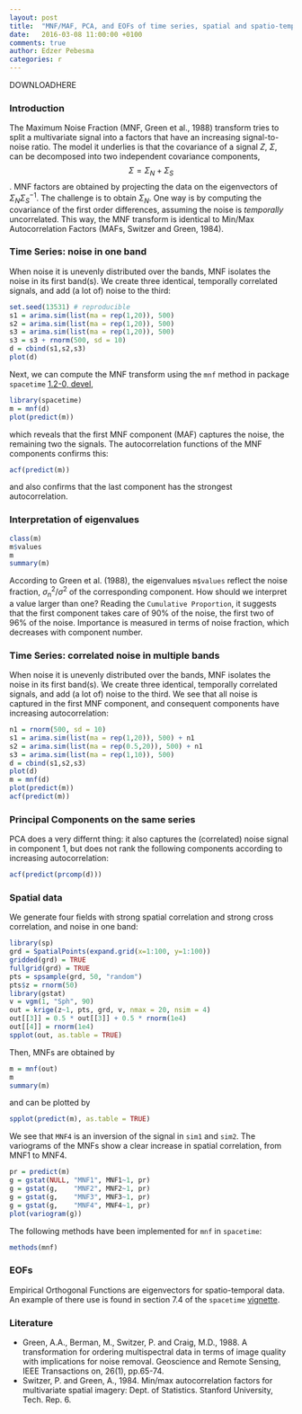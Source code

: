 ```yaml
---
layout: post
title:  "MNF/MAF, PCA, and EOFs of time series, spatial and spatio-temporal data"
date:   2016-03-08 11:00:00 +0100
comments: true
author: Edzer Pebesma
categories: r
---
```

DOWNLOADHERE

### Introduction

The Maximum Noise Fraction (MNF, Green et al., 1988) transform tries to split a multivariate signal into a factors that have an increasing signal-to-noise ratio. The model it underlies is that the covariance of a signal $Z$, $\Sigma$, can be decomposed into two independent covariance components, $$\Sigma = \Sigma_N + \Sigma_S$$. MNF factors are obtained by projecting the data on the eigenvectors of $\Sigma_N \Sigma_S^{-1}$. The challenge is to obtain $\Sigma_N$. One way is by computing the covariance of the first order differences, assuming the noise is *temporally* uncorrelated. This way, the MNF transform is identical to Min/Max Autocorrelation Factors (MAFs, Switzer and Green, 1984).

### Time Series: noise in one band

When noise it is unevenly distributed over the bands, MNF isolates
the noise in its first band(s). We create three identical, temporally
correlated signals, and add (a lot of) noise to the third:

```r
set.seed(13531) # reproducible
s1 = arima.sim(list(ma = rep(1,20)), 500)
s2 = arima.sim(list(ma = rep(1,20)), 500)
s3 = arima.sim(list(ma = rep(1,20)), 500)
s3 = s3 + rnorm(500, sd = 10)
d = cbind(s1,s2,s3)
plot(d)
```

Next, we can compute the MNF transform using the `mnf` method in package `spacetime` [1.2-0, devel](https://github.com/edzer/spacetime/),

```r
library(spacetime)
m = mnf(d)
plot(predict(m))
```

which reveals that the first MNF component (MAF) captures the noise,
the remaining two the signals.  The autocorrelation functions of
the MNF components confirms this:

```r
acf(predict(m))
```

and also confirms that the last component has the strongest autocorrelation.

### Interpretation of eigenvalues

```r
class(m)
m$values
m
summary(m)
```

According to Green et al. (1988), the eigenvalues `m$values`
reflect the noise fraction, $\sigma^2_n / \sigma^2$ of the
corresponding component. How should we interpret a value larger
than one? Reading the `Cumulative Proportion`, it suggests that the
first component takes care of 90% of the noise, the first two of 96%
of the  noise. Importance is measured in terms of noise fraction,
which decreases with component number.

### Time Series: correlated noise in multiple bands

When noise it is unevenly distributed over the bands, MNF isolates
the noise in its first band(s). We create three identical, temporally
correlated signals, and add (a lot of) noise to the third. We see
that all noise is captured in the first MNF component, and consequent
components have increasing autocorrelation:

```r
n1 = rnorm(500, sd = 10)
s1 = arima.sim(list(ma = rep(1,20)), 500) + n1
s2 = arima.sim(list(ma = rep(0.5,20)), 500) + n1
s3 = arima.sim(list(ma = rep(1,10)), 500)
d = cbind(s1,s2,s3)
plot(d)
m = mnf(d)
plot(predict(m))
acf(predict(m))
```

### Principal Components on the same series

PCA does a very differnt thing: it also captures the (correlated)
noise signal in component 1, but does not rank the following
components according to increasing autocorrelation:

```r
acf(predict(prcomp(d)))
```

### Spatial data

We generate four fields with strong spatial correlation and strong
cross correlation, and noise in one band:

```r
library(sp)
grd = SpatialPoints(expand.grid(x=1:100, y=1:100))
gridded(grd) = TRUE
fullgrid(grd) = TRUE
pts = spsample(grd, 50, "random")
pts$z = rnorm(50)
library(gstat)
v = vgm(1, "Sph", 90)
out = krige(z~1, pts, grd, v, nmax = 20, nsim = 4)
out[[3]] = 0.5 * out[[3]] + 0.5 * rnorm(1e4)
out[[4]] = rnorm(1e4)
spplot(out, as.table = TRUE)
```

Then, MNFs are obtained by
```r
m = mnf(out)
m
summary(m)
```

and can be plotted by

```r
spplot(predict(m), as.table = TRUE)
```

We see that `MNF4` is an inversion of the signal in `sim1` and
`sim2`.  The variograms of the MNFs show a clear increase in spatial
correlation, from MNF1 to MNF4.

```r
pr = predict(m)
g = gstat(NULL, "MNF1", MNF1~1, pr)
g = gstat(g,    "MNF2", MNF2~1, pr)
g = gstat(g,    "MNF3", MNF3~1, pr)
g = gstat(g,    "MNF4", MNF4~1, pr)
plot(variogram(g))
```

The following methods have been implemented for `mnf` in `spacetime`:
```r
methods(mnf)
```

### EOFs

Empirical Orthogonal Functions are eigenvectors
for spatio-temporal data.  An example of there
use is found in section 7.4 of the `spacetime`
[vignette](https://cran.r-project.org/web/packages/spacetime/vignettes/jss816.pdf).

### Literature

* Green, A.A., Berman, M., Switzer, P. and Craig, M.D., 1988. A transformation for ordering multispectral data in terms of image quality with implications for noise removal. Geoscience and Remote Sensing, IEEE Transactions on, 26(1), pp.65-74.
* Switzer, P. and Green, A., 1984. Min/max autocorrelation factors for multivariate spatial imagery: Dept. of Statistics. Stanford University, Tech. Rep. 6.

